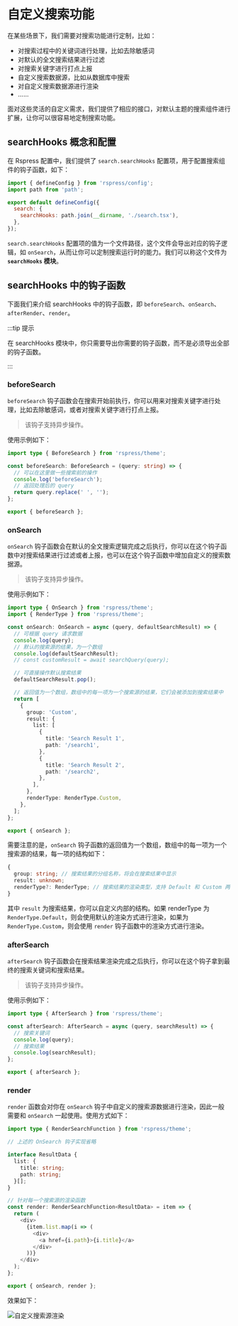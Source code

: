 # 自定义搜索功能

在某些场景下，我们需要对搜索功能进行定制，比如：

- 对搜索过程中的关键词进行处理，比如去除敏感词
- 对默认的全文搜索结果进行过滤
- 对搜索关键字进行打点上报
- 自定义搜索数据源，比如从数据库中搜索
- 对自定义搜索数据源进行渲染
- ......

面对这些灵活的自定义需求，我们提供了相应的接口，对默认主题的搜索组件进行扩展，让你可以很容易地定制搜索功能。

## searchHooks 概念和配置

在 Rspress 配置中，我们提供了 `search.searchHooks` 配置项，用于配置搜索组件的钩子函数，如下：

```js
import { defineConfig } from 'rspress/config';
import path from 'path';

export default defineConfig({
  search: {
    searchHooks: path.join(__dirname, './search.tsx'),
  },
});
```

`search.searchHooks` 配置项的值为一个文件路径，这个文件会导出对应的钩子逻辑，如 `onSearch`，从而让你可以定制搜索运行时的能力。我们可以称这个文件为 **`searchHooks` 模块**。

## searchHooks 中的钩子函数

下面我们来介绍 searchHooks 中的钩子函数，即 `beforeSearch`、`onSearch`、`afterRender`、`render`。

:::tip 提示

在 searchHooks 模块中，你只需要导出你需要的钩子函数，而不是必须导出全部的钩子函数。

:::

### beforeSearch

`beforeSearch` 钩子函数会在搜索开始前执行，你可以用来对搜索关键字进行处理，比如去除敏感词，或者对搜索关键字进行打点上报。

> 该钩子支持异步操作。

使用示例如下：

```ts
import type { BeforeSearch } from 'rspress/theme';

const beforeSearch: BeforeSearch = (query: string) => {
  // 可以在这里做一些搜索前的操作
  console.log('beforeSearch');
  // 返回处理后的 query
  return query.replace(' ', '');
};

export { beforeSearch };
```

### onSearch

`onSearch` 钩子函数会在默认的全文搜索逻辑完成之后执行，你可以在这个钩子函数中对搜索结果进行过滤或者上报，也可以在这个钩子函数中增加自定义的搜索数据源。

> 该钩子支持异步操作。

使用示例如下：

```ts
import type { OnSearch } from 'rspress/theme';
import { RenderType } from 'rspress/theme';

const onSearch: OnSearch = async (query, defaultSearchResult) => {
  // 可根据 query 请求数据
  console.log(query);
  // 默认的搜索源的结果，为一个数组
  console.log(defaultSearchResult);
  // const customResult = await searchQuery(query);

  // 可直接操作默认搜索结果
  defaultSearchResult.pop();

  // 返回值为一个数组，数组中的每一项为一个搜索源的结果，它们会被添加到搜索结果中
  return [
    {
      group: 'Custom',
      result: {
        list: [
          {
            title: 'Search Result 1',
            path: '/search1',
          },
          {
            title: 'Search Result 2',
            path: '/search2',
          },
        ],
      },
      renderType: RenderType.Custom,
    },
  ];
};

export { onSearch };
```

需要注意的是，`onSearch` 钩子函数的返回值为一个数组，数组中的每一项为一个搜索源的结果，每一项的结构如下：

```ts
{
  group: string; // 搜索结果的分组名称，将会在搜索结果中显示
  result: unknown;
  renderType?: RenderType; // 搜索结果的渲染类型，支持 Default 和 Custom 两种类型。如果不填，默认取 RenderType.Custom
}
```

其中 `result` 为搜索结果，你可以自定义内部的结构。如果 renderType 为 `RenderType.Default`，则会使用默认的渲染方式进行渲染，如果为 `RenderType.Custom`，则会使用 `render` 钩子函数中的渲染方式进行渲染。

### afterSearch

`afterSearch` 钩子函数会在搜索结果渲染完成之后执行，你可以在这个钩子拿到最终的搜索关键词和搜索结果。

> 该钩子支持异步操作。

使用示例如下：

```ts
import type { AfterSearch } from 'rspress/theme';

const afterSearch: AfterSearch = async (query, searchResult) => {
  // 搜索关键词
  console.log(query);
  // 搜索结果
  console.log(searchResult);
};

export { afterSearch };
```

### render

`render` 函数会对你在 `onSearch` 钩子中自定义的搜索源数据进行渲染，因此一般需要和 `onSearch` 一起使用。使用方式如下：

```ts
import type { RenderSearchFunction } from 'rspress/theme';

// 上述的 OnSearch 钩子实现省略

interface ResultData {
  list: {
    title: string;
    path: string;
  }[];
}

// 针对每一个搜索源的渲染函数
const render: RenderSearchFunction<ResultData> = item => {
  return (
    <div>
      {item.list.map(i => (
        <div>
          <a href={i.path}>{i.title}</a>
        </div>
      ))}
    </div>
  );
};

export { onSearch, render };
```

效果如下：

![自定义搜索源渲染](https://lf3-static.bytednsdoc.com/obj/eden-cn/uhbfnupenuhf/rspress/custom-search-preview.png)
